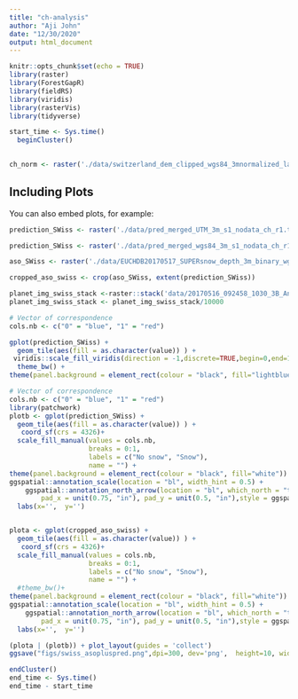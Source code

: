 ```yaml
---
title: "ch-analysis"
author: "Aji John"
date: "12/30/2020"
output: html_document
---
```


```r
knitr::opts_chunk$set(echo = TRUE)
library(raster)
library(ForestGapR)
library(fieldRS)
library(viridis)
library(rasterVis)
library(tidyverse)
```


```r
start_time <- Sys.time()
  beginCluster()
  
```

```r
ch_norm <- raster('./data/switzerland_dem_clipped_wgs84_3mnormalized_layers_r2.tiff')
```

## Including Plots

You can also embed plots, for example:

```r
prediction_SWiss <- raster('./data/pred_merged_UTM_3m_s1_nodata_ch_r1.tif')
```

```r
prediction_SWiss <- raster('./data/pred_merged_wgs84_3m_s1_nodata_ch_r1.tif')
```

```r
aso_SWiss <- raster('./data/EUCHDB20170517_SUPERsnow_depth_3m_binary_wgs84_3m.tif')

cropped_aso_swiss <- crop(aso_SWiss, extent(prediction_SWiss))

```

```r
planet_img_swiss_stack <-raster::stack('data/20170516_092458_1030_3B_AnalyticMS_SR_clip.tif')
planet_img_swiss_stack <- planet_img_swiss_stack/10000
```



```r
# Vector of correspondence
cols.nb <- c("0" = "blue", "1" = "red")

gplot(prediction_SWiss) + 
  geom_tile(aes(fill = as.character(value)) ) +
 viridis::scale_fill_viridis(direction = -1,discrete=TRUE,begin=0,end=1, na.value='#FFFFFF00') + 
  theme_bw() +
theme(panel.background = element_rect(colour = "black", fill="lightblue")) 
```

```r
# Vector of correspondence
cols.nb <- c("0" = "blue", "1" = "red")
library(patchwork)
plotb <- gplot(prediction_SWiss) + 
  geom_tile(aes(fill = as.character(value)) ) +
   coord_sf(crs = 4326)+
  scale_fill_manual(values = cols.nb,
                    breaks = 0:1,
                    labels = c("No snow", "Snow"),
                    name = "") +
theme(panel.background = element_rect(colour = "black", fill="white")) +
ggspatial::annotation_scale(location = "bl", width_hint = 0.5) +
    ggspatial::annotation_north_arrow(location = "bl", which_north = "true", 
        pad_x = unit(0.75, "in"), pad_y = unit(0.5, "in"),style = ggspatial::north_arrow_fancy_orienteering) +
  labs(x='',  y='') 


plota <- gplot(cropped_aso_swiss) + 
  geom_tile(aes(fill = as.character(value)) ) +
   coord_sf(crs = 4326)+
  scale_fill_manual(values = cols.nb,
                    breaks = 0:1,
                    labels = c("No snow", "Snow"),
                    name = "") +
  #theme_bw()+
theme(panel.background = element_rect(colour = "black", fill="white")) +
ggspatial::annotation_scale(location = "bl", width_hint = 0.5) +
    ggspatial::annotation_north_arrow(location = "bl", which_north = "true", 
        pad_x = unit(0.75, "in"), pad_y = unit(0.5, "in"),style = ggspatial::north_arrow_fancy_orienteering) +
  labs(x='',  y='') 


```

```r
(plota | (plotb)) + plot_layout(guides = 'collect')
ggsave("figs/swiss_asopluspred.png",dpi=300, dev='png',  height=10, width=10,units="in")

```


```r
endCluster()
end_time <- Sys.time()
end_time - start_time

```
